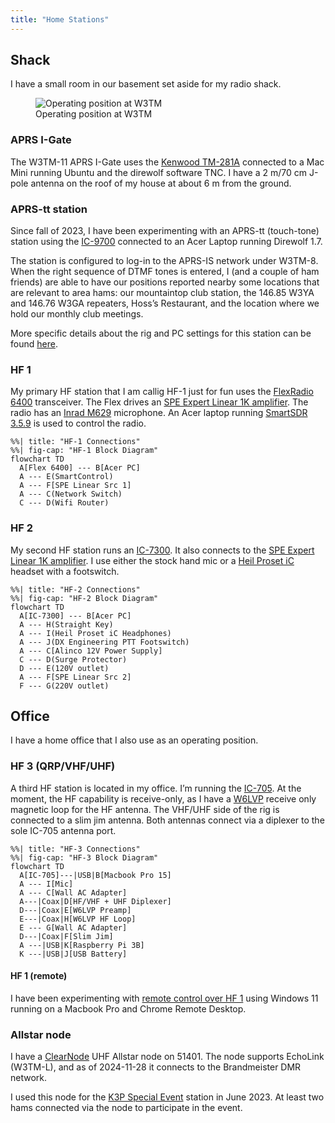 ```yaml
---
title: "Home Stations"
---
```


## Shack

I have a small room in our basement set aside for my radio shack.

![Operating position at W3TM](img/home-shack-2023-12-reorg.jpeg)

### APRS I-Gate

The W3TM-11 APRS I-Gate uses the [Kenwood TM-281A](rigs.qmd#kenwood-tm-281a) connected to a Mac Mini running Ubuntu and the direwolf software TNC. I have a 2 m/70 cm J-pole antenna on the roof of my house at about 6 m from the ground.

### APRS-tt station

Since fall of 2023, I have been experimenting with an APRS-tt (touch-tone) station using the [IC-9700](rigs.qmd#icom-ic-9700) connected to an Acer Laptop running Direwolf 1.7.

The station is configured to log-in to the APRS-IS network under W3TM-8. When the right sequence of DTMF tones is entered, I (and a couple of ham friends) are able to have our positions reported nearby some locations that are relevant to area hams: our mountaintop club station, the 146.85 W3YA and 146.76 W3GA repeaters, Hoss's Restaurant, and the location where we hold our monthly club meetings.

More specific details about the rig and PC settings for this station can be found [here](ic-9700.qmd#aprs-tt).

### HF 1

My primary HF station that I am callig HF-1 just for fun uses the [FlexRadio 6400](rigs.qmd#flexradio-6400) transceiver.
The Flex drives an [SPE Expert Linear 1K amplifier](amplifiers.qmd#spe-expert-linear-1k).
The radio has an [Inrad M629](https://www.flexradio.com/wp-content/uploads/M629__29896.1676037008.1280.1280.jpg) microphone.
An Acer laptop running [SmartSDR 3.5.9](https://www.flexradio.com/ssdr/ssdr-for-windows/) is used to control the radio.

```mermaid
%%| title: "HF-1 Connections"
%%| fig-cap: "HF-1 Block Diagram"
flowchart TD
  A[Flex 6400] --- B[Acer PC]
  A --- E(SmartControl)
  A --- F[SPE Linear Src 1]
  A --- C(Network Switch)
  C --- D(Wifi Router)
```

### HF 2

My second HF station runs an [IC-7300](rigs.qmd#icom-ic-7300).
It also connects to the [SPE Expert Linear 1K amplifier](amplifiers.qmd#spe-expert-linear-1k).
I use either the stock hand mic or a [Heil Proset iC](https://heilhamradio.com/product/pro-set/#dipipopup-9149) headset with a footswitch.

```mermaid
%%| title: "HF-2 Connections"
%%| fig-cap: "HF-2 Block Diagram"
flowchart TD
  A[IC-7300] --- B[Acer PC]
  A --- H(Straight Key)
  A --- I(Heil Proset iC Headphones)
  A --- J(DX Engineering PTT Footswitch)
  A --- C[Alinco 12V Power Supply]
  C --- D(Surge Protector)
  D --- E(120V outlet)
  A --- F[SPE Linear Src 2]
  F --- G(220V outlet)
```


## Office

I have a home office that I also use as an operating position.

### HF 3 (QRP/VHF/UHF)

A third HF station is located in my office.
I'm running the [IC-705](rigs.qmd#icom-ic-705).
At the moment, the HF capability is receive-only, as I have a [W6LVP](https://www.w6lvp.com/product/w6lvp-amplified-receive-only-magnetic-loop-antenna/) receive only magnetic loop for the HF antenna.
The VHF/UHF side of the rig is connected to a slim jim antenna.
Both antennas connect via a diplexer to the sole IC-705 antenna port.

```mermaid
%%| title: "HF-3 Connections"
%%| fig-cap: "HF-3 Block Diagram"
flowchart TD
  A[IC-705]---|USB|B[Macbook Pro 15]
  A --- I[Mic]
  A --- C[Wall AC Adapter]
  A---|Coax|D[HF/VHF + UHF Diplexer]
  D---|Coax|E[W6LVP Preamp]
  E---|Coax|H[W6LVP HF Loop]
  E --- G[Wall AC Adapter]
  D---|Coax|F[Slim Jim]
  A ---|USB|K[Raspberry Pi 3B]
  K ---|USB|J[USB Battery]
```

#### HF 1 (remote)

I have been experimenting with [remote control over HF 1](flex-6400.qmd) using Windows 11 running on a Macbook Pro and Chrome Remote Desktop.

### Allstar node

I have a [ClearNode](https://www.node-ventures.com/buy-clearnode/) UHF Allstar node on 51401.
The node supports EchoLink (W3TM-L), and as of 2024-11-28 it connects to the Brandmeister DMR network.

I used this node for the [K3P Special Event](https://w3tm.org/events.html#pride-k3p) station in June 2023. 
At least two hams connected via the node to participate in the event.
